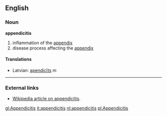 ==English==
===Noun===
'''appendicitis'''
# inflammation of the [[appendix]]
# disease process affecting the [[appendix]]

====Translations====
*Latvian: [[apendicīts]] ''m''

----
===External links===
*[[w:appendicitis|Wikipedia article on appendicitis]].

[[gl:Appendicitis]]
[[it:appendicitis]]
[[nl:appendicitis]]
[[pl:Appendicitis]]